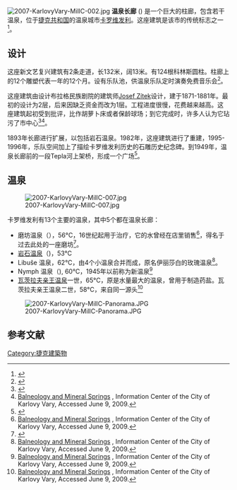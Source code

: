 [[File:2007-KarlovyVary-MillC-002.jpg|thumb]]
'''温泉长廊''' ({{lang-cs|Mlýnská kolonáda}}) 是一个巨大的柱廊，包含若干温泉，位于[[捷克共和国|捷克共和国]]的温泉城市[[卡罗维发利|卡罗维发利]]。这座建筑是该市的传统标志之一<ref name=KVguide>{{cite book |last=Burachovic |first=Stanislav |authorlink=|title=Karlovy Vary Step by Step: A Walk through the Spa Town |year=2001 |edition= 3rd |publisher=Vydavatelství Promenáda v. o. s. |location= Karlovy Vary |isbn= 80-86092-32-1 |page=11-12}}</ref>。

==设计==

这座新文艺复兴建筑有2条走道，长132米，阔13米。有124根科林斯圆柱。柱廊上的12个雕塑代表一年的12个月。设有乐队池，供温泉乐队定时演奏免费音乐会<ref name=KVguide>{{cite book |last=Burachovic |first=Stanislav |authorlink=|title=Karlovy Vary Step by Step: A Walk through the Spa Town |year=2001 |edition= 3rd |publisher=Vydavatelství Promenáda v. o. s. |location= Karlovy Vary |isbn= 80-86092-32-1 |page=11-12}}</ref>。  

这座建筑由设计布拉格民族剧院的建筑师[[Josef_Zítek|Josef Zítek]]设计，建于1871-1881年。最初的设计为2层，后来因缺乏资金而改为1层。工程进度很慢，花费越来越高。这座建筑起初受到批评，比作胡萝卜床或者保龄球场；到它完成时，许多人认为它玷污了市中心<ref name=KVguide>{{cite book |last=Burachovic |first=Stanislav |authorlink=|title=Karlovy Vary Step by Step: A Walk through the Spa Town |year=2001 |edition= 3rd |publisher=Vydavatelství Promenáda v. o. s. |location= Karlovy Vary |isbn= 80-86092-32-1 |page=11-12}}</ref><ref name=KVcity>[http://www.karlovy-vary.cz/en/lazenstvi-prameny Balneology and Mineral Springs] {{webarchive|url=https://archive.is/20130210024426/http://www.karlovy-vary.cz/en/lazenstvi-prameny |date=2013-02-10 }}, Information Center of the City of Karlovy Vary, Accessed June 9, 2009.</ref>。  

1893年长廊进行扩展，以包括岩石温泉。1982年，这座建筑进行了重建，1995-1996年，乐队空间加上了描绘卡罗维发利历史的石雕历史纪念碑。到1949年，温泉长廊前的一段Tepla河上架桥，形成一个广场<ref name=KVguide>{{cite book |last=Burachovic |first=Stanislav |authorlink=|title=Karlovy Vary Step by Step: A Walk through the Spa Town |year=2001 |edition= 3rd |publisher=Vydavatelství Promenáda v. o. s. |location= Karlovy Vary |isbn= 80-86092-32-1 |page=11-12}}</ref>。

==温泉==
[[File:2007-KarlovyVary-MillC-007.jpg|thumb]]

卡罗维发利有13个主要的温泉，其中5个都在温泉长廊：
* 磨坊温泉（{{lang-cs|Mlýnský pramen}}），56°C，16世纪起用于治疗，它的水曾经在店里销售<ref name=KVcity>[http://www.karlovy-vary.cz/en/lazenstvi-prameny Balneology and Mineral Springs] {{webarchive|url=https://archive.is/20130210024426/http://www.karlovy-vary.cz/en/lazenstvi-prameny |date=2013-02-10 }}, Information Center of the City of Karlovy Vary, Accessed June 9, 2009.</ref>，得名于过去此处的一座磨坊<ref name=KVguide>{{cite book |last=Burachovic |first=Stanislav |authorlink=|title=Karlovy Vary Step by Step: A Walk through the Spa Town |year=2001 |edition= 3rd |publisher=Vydavatelství Promenáda v. o. s. |location= Karlovy Vary |isbn= 80-86092-32-1 |page=11-12}}</ref>。  
* [[岩石温泉|岩石温泉]]（{{lang-cs|Skalní pramen}})，53°C
* Libuše 温泉，62°C，由4个小温泉合并而成，原名伊丽莎白的玫瑰温泉<ref name=KVcity>[http://www.karlovy-vary.cz/en/lazenstvi-prameny Balneology and Mineral Springs] {{webarchive|url=https://archive.is/20130210024426/http://www.karlovy-vary.cz/en/lazenstvi-prameny |date=2013-02-10 }}, Information Center of the City of Karlovy Vary, Accessed June 9, 2009.</ref>。
* Nymph 温泉（{{lang-cs|Rusalka pramen}}), 60°C，1945年以前称为新温泉<ref name=KVcity>[http://www.karlovy-vary.cz/en/lazenstvi-prameny Balneology and Mineral Springs] {{webarchive|url=https://archive.is/20130210024426/http://www.karlovy-vary.cz/en/lazenstvi-prameny |date=2013-02-10 }}, Information Center of the City of Karlovy Vary, Accessed June 9, 2009.</ref>
* [[瓦茨拉夫亲王温泉|瓦茨拉夫亲王温泉]]一世，65°C，原是水量最大的温泉，曾用于制造药盐。瓦茨拉夫亲王温泉二世，58°C，来自同一源头<ref name=KVcity>[http://www.karlovy-vary.cz/en/lazenstvi-prameny Balneology and Mineral Springs] {{webarchive|url=https://archive.is/20130210024426/http://www.karlovy-vary.cz/en/lazenstvi-prameny |date=2013-02-10 }}, Information Center of the City of Karlovy Vary, Accessed June 9, 2009.</ref>  

[[File:2007-KarlovyVary-MillC-Panorama.JPG|thumb]]

==参考文献==
{{reflist}}

[[Category:捷克建築物|Category:捷克建築物]]